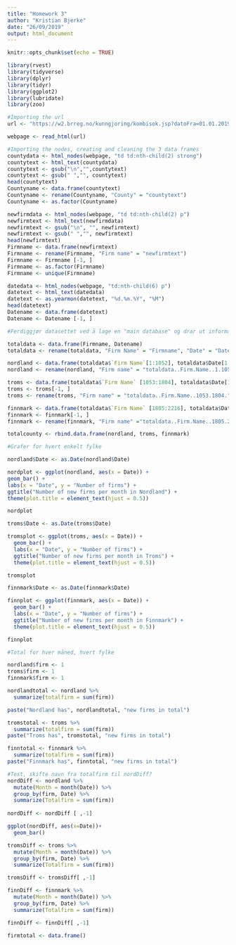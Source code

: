---
title: "Homework 3"
author: "Kristian Bjerke"
date: "26/09/2019"
output: html_document
---

```{r setup, include=FALSE}
knitr::opts_chunk$set(echo = TRUE)
```

```{r}
library(rvest)
library(tidyverse)
library(dplyr)
library(tidyr)
library(ggplot2)
library(lubridate)
library(zoo)
```

```{r}
#Importing the url
url <- "https://w2.brreg.no/kunngjoring/kombisok.jsp?datoFra=01.01.2019&datoTil=25.09.2019&id_region=100&id_fylke=-+-+-&id_niva1=2&id_bransje1=0"

webpage <- read_html(url)
```

```{r}
#Importing the nodes, creating and cleaning the 3 data frames
countydata <- html_nodes(webpage, "td td:nth-child(2) strong")
countytext <- html_text(countydata)
countytext <- gsub("\n","",countytext)
countytext <- gsub(" ","", countytext)
head(countytext)
Countyname <- data.frame(countytext)
Countyname <- rename(Countyname, "County" = "countytext")
Countyname <- as.factor(Countyname)

newfirmdata <- html_nodes(webpage, "td td:nth-child(2) p")
newfirmtext <- html_text(newfirmdata)
newfirmtext <- gsub("\n", "", newfirmtext)
newfirmtext <- gsub(" ","", newfirmtext)
head(newfirmtext)
Firmname <- data.frame(newfirmtext)
Firmname <- rename(Firmname, "Firm name" = "newfirmtext")
Firmname <- Firmname [-1, ]
Firmname <- as.factor(Firmname)
Firmname <- unique(Firmname)

datedata <- html_nodes(webpage, "td:nth-child(6) p")
datetext <- html_text(datedata)
datetext <- as.yearmon(datetext, "%d.%m.%Y", "%M")
head(datetext)
Datename <- data.frame(datetext)
Datename <- Datename [-1, ]

``` 

```{r}
#Ferdiggjør datasettet ved å lage en "main database" og drar ut informasjon derifra til hvert enkelt fylke.

totaldata <- data.frame(Firmname, Datename)
totaldata <- rename(totaldata, "Firm Name" = "Firmname", "Date" = "Datename")

nordland <- data.frame(totaldata$`Firm Name`[1:1052], totaldata$Date[1:1052])
nordland <- rename(nordland, "Firm name" = "totaldata..Firm.Name..1.1052.", "Date" = "totaldata.Date.1.1052.")

troms <- data.frame(totaldata$`Firm Name` [1053:1804], totaldata$Date[1053:1804])
troms <- troms[-1, ]
troms <- rename(troms, "Firm name" = "totaldata..Firm.Name..1053.1804.", "Date" = "totaldata.Date.1053.1804.")

finnmark <- data.frame(totaldata$`Firm Name` [1805:2216], totaldata$Date[1805:2216])
finnmark <- finnmark[-1, ]
finnmark <- rename(finnmark, "Firm name" ="totaldata..Firm.Name..1805.2216.", "Date" = "totaldata.Date.1805.2216.")

totalcounty <- rbind.data.frame(nordland, troms, finnmark)

```


```{r}
#Grafer for hvert enkelt fylke

nordland$Date <- as.Date(nordland$Date)

nordplot <- ggplot(nordland, aes(x = Date)) +
geom_bar() +
labs(x = "Date", y = "Number of firms") + 
ggtitle("Number of new firms per month in Nordland") +
theme(plot.title = element_text(hjust = 0.5))

nordplot

troms$Date <- as.Date(troms$Date)

tromsplot <- ggplot(troms, aes(x = Date)) +
  geom_bar() +
  labs(x = "Date", y = "Number of firms") +
  ggtitle("Number of new firms per month in Troms") +
  theme(plot.title = element_text(hjust = 0.5))

tromsplot

finnmark$Date <- as.Date(finnmark$Date)

finnplot <- ggplot(finnmark, aes(x = Date)) +
  geom_bar() +
  labs(x = "Date", y = "Number of firms") +
  ggtitle("Number of new firms per month in Finnmark") +
  theme(plot.title = element_text(hjust = 0.5))

finnplot

```

```{r}
#Total for hver måned, hvert fylke

nordland$firm <- 1
troms$firm <- 1
finnmark$firm <- 1

nordlandtotal <- nordland %>%
  summarize(totalfirm = sum(firm))

paste("Nordland has", nordlandtotal, "new firms in total")

tromstotal <- troms %>%
  summarize(totalfirm = sum(firm))
paste("Troms has", tromstotal, "new firms in total")

finntotal <- finnmark %>%
  summarize(totalfirm = sum(firm))
paste("Finnmark has", finntotal, "new firms in total")

```
```{r}
#Test, skifte navn fra totalfirm til nordDiff? 
nordDiff <- nordland %>% 
  mutate(Month = month(Date)) %>% 
  group_by(firm, Date) %>% 
  summarize(Totalfirm = sum(firm))
 
nordDiff <- nordDiff [ ,-1]

ggplot(nordDiff, aes(x=Date))+
  geom_bar()

tromsDiff <- troms %>% 
  mutate(Month = month(Date)) %>% 
  group_by(firm, Date) %>% 
  summarize(Totalfirm = sum(firm))

tromsDiff <- tromsDiff[ ,-1]

finnDiff <- finnmark %>% 
  mutate(Month = month(Date)) %>% 
  group_by(firm, Date) %>% 
  summarize(Totalfirm = sum(firm))

finnDiff <- finnDiff[ ,-1]

firmtotal <- data.frame()

```

